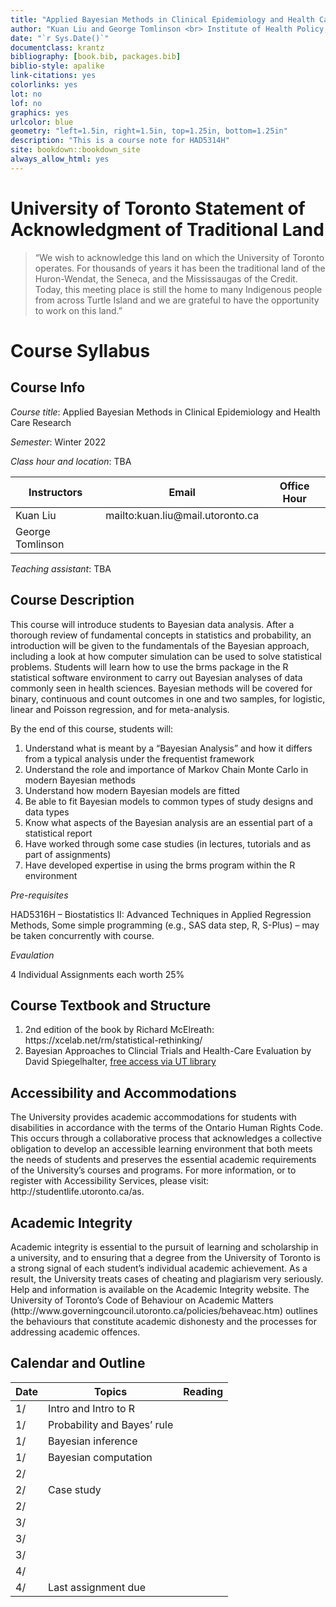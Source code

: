 ```yaml
--- 
title: "Applied Bayesian Methods in Clinical Epidemiology and Health Care Research"
author: "Kuan Liu and George Tomlinson <br> Institute of Health Policy, Management and Evaluation <br> University of Toronto"
date: "`r Sys.Date()`"
documentclass: krantz
bibliography: [book.bib, packages.bib]
biblio-style: apalike
link-citations: yes
colorlinks: yes
lot: no
lof: no
graphics: yes
urlcolor: blue
geometry: "left=1.5in, right=1.5in, top=1.25in, bottom=1.25in"
description: "This is a course note for HAD5314H"
site: bookdown::bookdown_site
always_allow_html: yes
---
```



# University of Toronto Statement of Acknowledgment of Traditional Land {-} 


> "We wish to acknowledge this land on which the University of Toronto operates. For thousands of years it has been the traditional land of the Huron-Wendat, the Seneca, and the Mississaugas of the Credit. Today, this meeting place is still the home to many Indigenous people from across Turtle Island and we are grateful to have the opportunity to work on this land."



# Course Syllabus {-}

## Course Info {-}

_Course title_: Applied Bayesian Methods in Clinical Epidemiology and Health Care Research

_Semester_: Winter 2022

_Class hour and location_: TBA

|  Instructors  | Email  | Office Hour | 
|---------------|--------|-------------|
| Kuan Liu  | mailto:kuan.liu@mail.utoronto.ca  |   |
| George Tomlinson  |   |   |

_Teaching assistant_: TBA
 

## Course Description {-}

This course will introduce students to Bayesian data analysis. After a thorough review of fundamental concepts in statistics and probability, an introduction will be given to the fundamentals of the Bayesian approach, including a look at how computer simulation can be used to solve statistical problems. Students will learn how to use the brms package in the R statistical software environment to carry out Bayesian analyses of data commonly seen in health sciences. Bayesian methods will be covered for binary, continuous and count outcomes in one and two samples, for logistic, linear and Poisson regression, and for meta-analysis. 

By the end of this course, students will:

1.  Understand what is meant by a “Bayesian Analysis” and how it differs from a typical analysis under the frequentist framework
2.  Understand the role and importance of Markov Chain Monte Carlo in modern Bayesian methods
3.   Understand how modern Bayesian models are fitted
4.  Be able to fit Bayesian models to common types of study designs and data types
5.  Know what aspects of the Bayesian analysis are an essential part of a statistical report
6.  Have worked through some case studies (in lectures, tutorials and as part of assignments)
7.  Have developed expertise in using the brms program within the R environment

_Pre-requisites_

HAD5316H – Biostatistics II: Advanced Techniques in Applied Regression Methods, Some simple programming (e.g., SAS data step, R, S-Plus) – may be taken concurrently with course.



_Evaulation_

4 Individual Assignments each worth 25%

 
## Course Textbook and Structure {-}

1. 2nd edition of the book by Richard McElreath: https://xcelab.net/rm/statistical-rethinking/
2. Bayesian Approaches to Clincial Trials and Health-Care Evaluation by David Spiegelhalter, [free access via UT library](https://onlinelibrary-wiley-com.myaccess.library.utoronto.ca/doi/book/10.1002/0470092602)


## Accessibility and Accommodations {-}

The University provides academic accommodations for students with disabilities in accordance with the terms of the Ontario Human Rights Code. This occurs through a collaborative process that acknowledges a collective obligation to develop an accessible learning environment that both meets the needs of students and preserves the essential academic requirements of the University’s courses and programs. For more information, or to register with Accessibility Services, please visit: http://studentlife.utoronto.ca/as.

## Academic Integrity {-}
Academic integrity is essential to the pursuit of learning and scholarship in a university, and to ensuring that a degree from the University of Toronto is a strong signal of each student’s individual academic achievement. As a result, the University treats cases of cheating and plagiarism very seriously. Help and information is available on the Academic Integrity website. The University of Toronto’s Code of Behaviour on Academic Matters (http://www.governingcouncil.utoronto.ca/policies/behaveac.htm) outlines the behaviours that constitute academic dishonesty and the processes for addressing academic offences.


## Calendar and Outline {-}

| Date  | Topics    | Reading   |
|-------|-----------|-----------|
| 1/  | Intro and Intro to R    |   |
| 1/  | Probability and Bayes' rule |   |
| 1/  | Bayesian inference 			|   |
| 1/  | Bayesian computation		|   |
| 2/  |                     		|   |
| 2/  | Case study 		|   |
| 2/  |             		|   |
| 3/  |  						   		|   |
| 3/  |            		|   |
| 3/  |     					   		|   |
| 4/  |  						   		|   |
| 4/  | Last assignment due 		|   |




